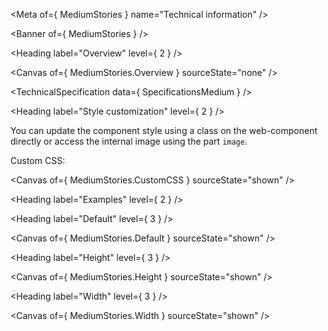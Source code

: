 
<Meta of={ MediumStories } name="Technical information" />

<Banner of={ MediumStories } />

<Heading label="Overview" level={ 2 } />

<Canvas of={ MediumStories.Overview } sourceState="none" />

<TechnicalSpecification data={ SpecificationsMedium } />

<Heading label="Style customization" level={ 2 } />

You can update the component style using a class on the web-component directly or access the internal image using the part `image`.

Custom CSS:

<Canvas of={ MediumStories.CustomCSS } sourceState="shown" />

<Heading label="Examples" level={ 2 } />

<Heading label="Default" level={ 3 } />

<Canvas of={ MediumStories.Default } sourceState="shown" />

<Heading label="Height" level={ 3 } />

<Canvas of={ MediumStories.Height } sourceState="shown" />

<Heading label="Width" level={ 3 } />

<Canvas of={ MediumStories.Width } sourceState="shown" />
